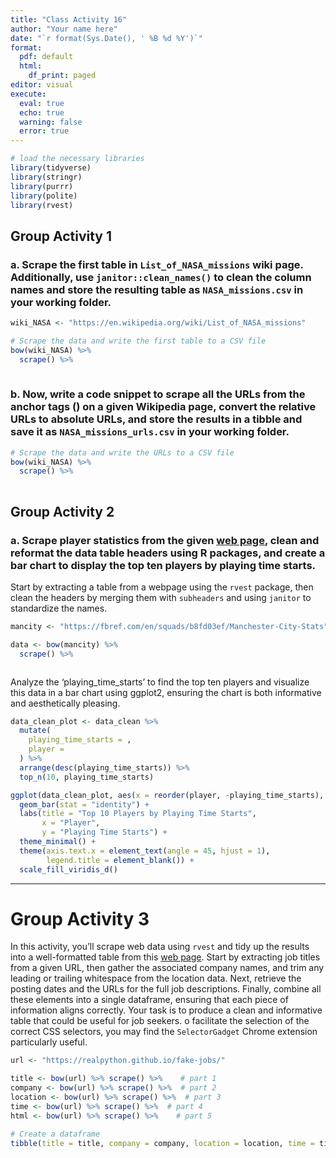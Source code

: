 ```yaml
---
title: "Class Activity 16"
author: "Your name here"
date: "`r format(Sys.Date(), ' %B %d %Y')`"
format:
  pdf: default
  html:
    df_print: paged
editor: visual
execute: 
  eval: true
  echo: true
  warning: false
  error: true
---
```


```r
# load the necessary libraries
library(tidyverse)
library(stringr)
library(purrr)
library(polite)
library(rvest)
```

\vspace*{1in}

## Group Activity 1

### a. Scrape the first table in `List_of_NASA_missions` wiki page. Additionally, use `janitor::clean_names()` to clean the column names and store the resulting table as `NASA_missions.csv` in your working folder.

```r
wiki_NASA <- "https://en.wikipedia.org/wiki/List_of_NASA_missions"

# Scrape the data and write the first table to a CSV file
bow(wiki_NASA) %>% 
  scrape() %>% 
  
```

### b. Now, write a code snippet to scrape all the URLs from the anchor tags (<a>) on a given Wikipedia page, convert the relative URLs to absolute URLs, and store the results in a tibble and save it as `NASA_missions_urls.csv` in your working folder.

```r
# Scrape the data and write the URLs to a CSV file
bow(wiki_NASA) %>% 
  scrape() %>% 
 
```

## Group Activity 2

### a. Scrape player statistics from the given [web page](https://fbref.com/en/squads/b8fd03ef/Manchester-City-Stats), clean and reformat the data table headers using R packages, and create a bar chart to display the top ten players by playing time starts.

Start by extracting a table from a webpage using the `rvest` package, then clean the headers by merging them with `subheaders` and using `janitor` to standardize the names.

```r
mancity <- "https://fbref.com/en/squads/b8fd03ef/Manchester-City-Stats"

data <- bow(mancity) %>%
  scrape() %>%

```

```{}
```

Analyze the 'playing_time_starts' to find the top ten players and visualize this data in a bar chart using ggplot2, ensuring the chart is both informative and aesthetically pleasing.

```r
data_clean_plot <- data_clean %>%
  mutate(
    playing_time_starts = , 
    player = 
  ) %>%
  arrange(desc(playing_time_starts)) %>%
  top_n(10, playing_time_starts)

ggplot(data_clean_plot, aes(x = reorder(player, -playing_time_starts), y = playing_time_starts, fill = player)) +
  geom_bar(stat = "identity") + 
  labs(title = "Top 10 Players by Playing Time Starts",
       x = "Player",
       y = "Playing Time Starts") +
  theme_minimal() +
  theme(axis.text.x = element_text(angle = 45, hjust = 1), 
        legend.title = element_blank()) + 
  scale_fill_viridis_d() 
```

------------------------------------------------------------------------

# Group Activity 3

In this activity, you'll scrape web data using `rvest` and tidy up the results into a well-formatted table from this [web page](https://realpython.github.io/fake-jobs/). Start by extracting job titles from a given URL, then gather the associated company names, and trim any leading or trailing whitespace from the location data. Next, retrieve the posting dates and the URLs for the full job descriptions. Finally, combine all these elements into a single dataframe, ensuring that each piece of information aligns correctly. Your task is to produce a clean and informative table that could be useful for job seekers. o facilitate the selection of the correct CSS selectors, you may find the `SelectorGadget` Chrome extension particularly useful.

```r
url <- "https://realpython.github.io/fake-jobs/"

title <- bow(url) %>% scrape() %>%    # part 1
company <- bow(url) %>% scrape() %>%  # part 2
location <- bow(url) %>% scrape() %>%  # part 3
time <- bow(url) %>% scrape() %>%  # part 4
html <- bow(url) %>% scrape() %>%    # part 5

# Create a dataframe
tibble(title = title, company = company, location = location, time = time, html = html) # part 6
```
